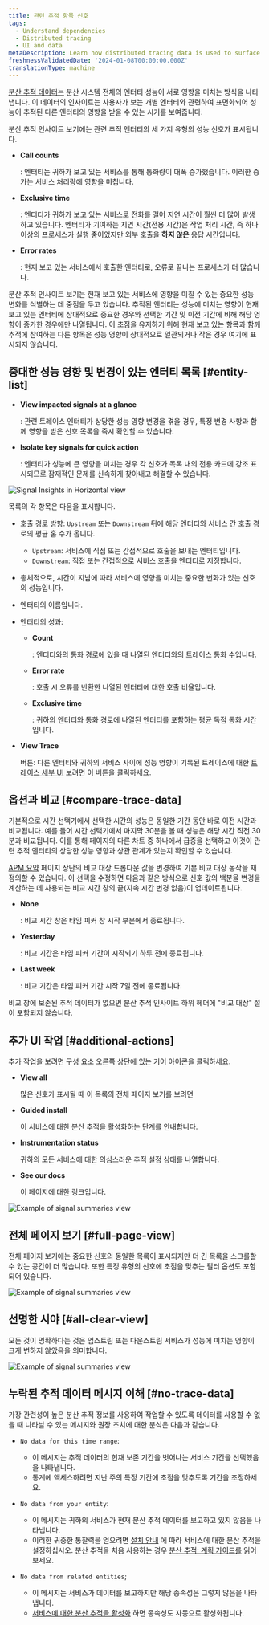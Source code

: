 ```yaml
---
title: 관련 추적 항목 신호
tags:
  - Understand dependencies
  - Distributed tracing
  - UI and data
metaDescription: Learn how distributed tracing data is used to surface performance impacts caused by traced entities.
freshnessValidatedDate: '2024-01-08T00:00:00.000Z'
translationType: machine
---
```






[분산 추적 데이터는](/docs/distributed-tracing/concepts/how-new-relic-distributed-tracing-works/#trace-structure) 분산 시스템 전체의 엔터티 성능이 서로 영향을 미치는 방식을 나타냅니다. 이 데이터의 인사이트는 사용자가 보는 개별 엔터티와 관련하여 표면화되어 성능이 추적된 다른 엔터티의 영향을 받을 수 있는 시기를 보여줍니다.

분산 추적 인사이트 보기에는 관련 추적 엔터티의 세 가지 유형의 성능 신호가 표시됩니다.

* <DNT>**Call counts**</DNT>

  : 엔터티는 귀하가 보고 있는 서비스를 통해 통화량이 대폭 증가했습니다. 이러한 증가는 서비스 처리량에 영향을 미칩니다.

* <DNT>**Exclusive time**</DNT>

  : 엔터티가 귀하가 보고 있는 서비스로 전화를 걸어 지연 시간이 훨씬 더 많이 발생하고 있습니다. 엔터티가 기여하는 지연 시간(전용 시간)은 작업 처리 시간, 즉 하나 이상의 프로세스가 실행 중이었지만 외부 호출을 **하지 않은** 응답 시간입니다.

* <DNT>**Error rates**</DNT>

  : 현재 보고 있는 서비스에서 호출한 엔터티로, 오류로 끝나는 프로세스가 더 많습니다.

분산 추적 인사이트 보기는 현재 보고 있는 서비스에 영향을 미칠 수 있는 중요한 성능 변화를 식별하는 데 중점을 두고 있습니다. 추적된 엔터티는 성능에 미치는 영향이 현재 보고 있는 엔터티에 상대적으로 중요한 경우와 선택한 기간 및 이전 기간에 비해 해당 영향이 증가한 경우에만 나열됩니다. 이 초점을 유지하기 위해 현재 보고 있는 항목과 함께 추적에 참여하는 다른 항목은 성능 영향이 상대적으로 일관되거나 작은 경우 여기에 표시되지 않습니다.

## 중대한 성능 영향 및 변경이 있는 엔터티 목록 [#entity-list]

* <DNT>**View impacted signals at a glance**</DNT>

  : 관련 트레이스 엔터티가 상당한 성능 영향 변경을 겪을 경우, 특정 변경 사항과 함께 영향을 받은 신호 목록을 즉시 확인할 수 있습니다.

* <DNT>**Isolate key signals for quick action**</DNT>

  : 엔터티가 성능에 큰 영향을 미치는 경우 각 신호가 목록 내의 전용 카드에 강조 표시되므로 잠재적인 문제를 신속하게 찾아내고 해결할 수 있습니다.

<img
  title="Signal Insights in Horizontal view"
  alt="Signal Insights in Horizontal view"
  src={signalInsightHorizontalView}
/>

목록의 각 항목은 다음을 표시합니다.

* 호출 경로 방향: `Upstream` 또는 `Downstream` 뒤에 해당 엔터티와 서비스 간 호출 경로의 평균 홉 수가 옵니다.

  * `Upstream`: 서비스에 직접 또는 간접적으로 호출을 보내는 엔터티입니다.
  * `Downstream`: 직접 또는 간접적으로 서비스 호출을 엔터티로 지정합니다.

* 총체적으로, 시간이 지남에 따라 서비스에 영향을 미치는 중요한 변화가 있는 신호의 성능입니다.

* 엔터티의 이름입니다.

* 엔터티의 성과:

  * <DNT>**Count**</DNT>

    : 엔터티와의 통화 경로에 있을 때 나열된 엔터티와의 트레이스 통화 수입니다.

  * <DNT>**Error rate**</DNT>

    : 호출 시 오류를 반환한 나열된 엔터티에 대한 호출 비율입니다.

  * <DNT>**Exclusive time**</DNT>

    : 귀하의 엔터티와 통화 경로에 나열된 엔터티를 포함하는 평균 독점 통화 시간입니다.

* <DNT>**View Trace**</DNT>

  버튼: 다른 엔터티와 귀하의 서비스 사이에 성능 영향이 기록된 트레이스에 대한 [트레이스 세부 UI](/docs/distributed-tracing/ui-data/trace-details/) 보려면 이 버튼을 클릭하세요.

## 옵션과 비교 [#compare-trace-data]

기본적으로 시간 선택기에서 선택한 시간의 성능은 동일한 기간 동안 바로 이전 시간과 비교됩니다. 예를 들어 시간 선택기에서 마지막 30분을 볼 때 성능은 해당 시간 직전 30분과 비교됩니다. 이를 통해 페이지의 다른 차트 중 하나에서 급증을 선택하고 이것이 관련 추적 엔터티의 상당한 성능 영향과 상관 관계가 있는지 확인할 수 있습니다.

[APM 요약](/docs/apm/agents/manage-apm-agents/agent-data/triage-run-diagnostics/) 페이지 상단의 비교 대상 드롭다운 값을 변경하여 기본 비교 대상 동작을 재정의할 수 있습니다. 이 선택을 수정하면 다음과 같은 방식으로 신호 값의 백분율 변경을 계산하는 데 사용되는 비교 시간 창의 끝(지속 시간 변경 없음)이 업데이트됩니다.

* <DNT>**None**</DNT>

  : 비교 시간 창은 타임 피커 창 시작 부분에서 종료됩니다.

* <DNT>**Yesterday**</DNT>

  : 비교 기간은 타임 피커 기간이 시작되기 하루 전에 종료됩니다.

* <DNT>**Last week**</DNT>

  : 비교 기간은 타임 피커 기간 시작 7일 전에 종료됩니다.

비교 창에 보존된 추적 데이터가 없으면 분산 추적 인사이트 하위 헤더에 "비교 대상" 절이 포함되지 않습니다.

## 추가 UI 작업 [#additional-actions]

추가 작업을 보려면 구성 요소 오른쪽 상단에 있는 기어 아이콘을 클릭하세요.

* <DNT>**View all**</DNT>

  많은 신호가 표시될 때 이 목록의 전체 페이지 보기를 보려면

* <DNT>**Guided install**</DNT>

  이 서비스에 대한 분산 추적을 활성화하는 단계를 안내합니다.

* <DNT>**Instrumentation status**</DNT>

  귀하의 모든 서비스에 대한 의심스러운 추적 설정 상태를 나열합니다.

* <DNT>**See our docs**</DNT>

  이 페이지에 대한 링크입니다.

<img
  title="Signal summaries example"
  alt="Example of signal summaries view"
  src={signalInsightsWithControls}
/>

## 전체 페이지 보기 [#full-page-view]

전체 페이지 보기에는 중요한 신호의 동일한 목록이 표시되지만 더 긴 목록을 스크롤할 수 있는 공간이 더 많습니다. 또한 특정 유형의 신호에 초점을 맞추는 필터 옵션도 포함되어 있습니다.

<img
  title="Signal summaries example"
  alt="Example of signal summaries view"
  src={signalInsightsFullPage}
/>

## 선명한 시야 [#all-clear-view]

모든 것이 명확하다는 것은 업스트림 또는 다운스트림 서비스가 성능에 미치는 영향이 크게 변하지 않았음을 의미합니다.

<img
  title="Signal summaries example"
  alt="Example of signal summaries view"
  src={signalSummariesWithAllClear}
/>

## 누락된 추적 데이터 메시지 이해 [#no-trace-data]

가장 관련성이 높은 분산 추적 정보를 사용하여 작업할 수 있도록 데이터를 사용할 수 없을 때 나타날 수 있는 메시지와 권장 조치에 대한 분석은 다음과 같습니다.

* `No data for this time range`:

  * 이 메시지는 추적 데이터의 현재 보존 기간을 벗어나는 서비스 기간을 선택했음을 나타냅니다.
  * 통계에 액세스하려면 지난 주의 특정 기간에 초점을 맞추도록 기간을 조정하세요.

* `No data from your entity`:

  * 이 메시지는 귀하의 서비스가 현재 분산 추적 데이터를 보고하고 있지 않음을 나타냅니다.
  * 이러한 귀중한 통찰력을 얻으려면 [설치 안내](https://onenr.io/0OQM6lV3DwG) 에 따라 서비스에 대한 분산 추적을 설정하십시오. 분산 추적을 처음 사용하는 경우 [분산 추적: 계획 가이드를](https://docs.newrelic.com/docs/distributed-tracing/concepts/distributed-tracing-planning-guide/) 읽어보세요.

* `No data from related entities`;

  * 이 메시지는 서비스가 데이터를 보고하지만 해당 종속성은 그렇지 않음을 나타냅니다.
  * [서비스에 대한 분산 추적을 활성화](https://onenr.io/0OQM6lV3DwG) 하면 종속성도 자동으로 활성화됩니다.